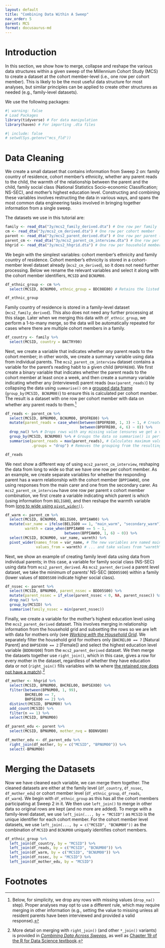 ```yaml
---
layout: default
title: "Combining Data Within A Sweep"
nav_order: 5
parent: MCS
format: docusaurus-md
---
```


# Introduction

In this section, we show how to merge, collapse and reshape the various data structures within a given sweep of the Millennium Cohort Study (MCS) to create a dataset at the cohort member-level (i.e., one row per cohort member). This is likely to be the most useful data structure for most analyses, but similar principles can be applied to create other structures as needed (e.g., family-level datasets).

We use the following packages:

```r
#| warning: false
# Load Packages
library(tidyverse) # For data manipulation
library(haven) # For importing .dta files
```

```r
#| include: false
# setwd(Sys.getenv("mcs_fld"))
```

# Data Cleaning

We create a small dataset that contains information from Sweep 2 on: family country of residence, cohort member's ethnicity, whether any parent reads to the child, the warmth of the relationship between the parent and the child, family social class (National Statistics Socio-economic Classification; NS-SEC), and mother's highest education level. Constructing and combining these variables involves restructing the data in various ways, and spans the most common data engineering tasks involved in bringing together information from a single sweep.

The datasets we use in this tutorial are:

```r
family <- read_dta("3y/mcs2_family_derived.dta") # One row per family
cm <- read_dta("3y/mcs2_cm_derived.dta") # One row per cohort member
parent <- read_dta("3y/mcs2_parent_derived.dta") # One row per parent (responding)
parent_cm <- read_dta("3y/mcs2_parent_cm_interview.dta") # One row per parent (responding) per cohort member
hhgrid <- read_dta("3y/mcs2_hhgrid.dta") # One row per household member
```

We begin with the simplest variables: cohort member's ethnicity and family country of residence. Cohort member's ethnicity is stored in a cohort-member level dataset already (`mcs2_cm_derived`), so it does not need further processing. Below we rename the relevant variables and select it along with the cohort member identifiers, `MCSID` and `BCNUM00`.

```r
df_ethnic_group <- cm %>%
  select(MCSID, BCNUM00, ethnic_group = BDC08E00) # Retains the listed variables, renaming BDC08E00 as ethnic_group

df_ethnic_group
```

Family country of residence is stored in a family-level dataset (`mcs2_family_derived`). This also does not need any further processing at this stage. Later when we merging this data with `df_ethnic_group`, we perform a 1-to-many merge, so the data will be automatically repeated for cases where there are multiple cohort members in a family.

```r
df_country <- family %>%
  select(MCSID, country = BACTRY00)
```

Next, we create a variable that indicates whether *any* parent reads to the cohort member; in other words, we create a summary variable using data from individual parents. The `mcs2_parent_cm_interview` dataset contains a variable for the parent's reading habit to a given child (`BPOFRE00`). We first create a binary variable that indicates whether the parent reads to the cohort member at least once a week, and then create a summary variable indicating whether any (interviewed) parent reads (`max(parent_reads)`) by collapsing the data using `summarise()` on a [grouped data frame](https://r4ds.hadley.nz/data-transform.html#groups) (`group_by(MCSID, BCNUM00)`) to ensure this is calculated per cohort member. The result is a dataset with one row per cohort member with data on whether any parent reads to them.[^1]

[^1]: Below, for simplicity, we drop any rows with missing values (`drop_na()` step). Proper analyses may opt to use a different rule, which may require merging in other information (e.g., setting the value to missing unless all resident parents have been interviewed and provided a valid response).

```r
df_reads <- parent_cm %>%
  select(MCSID, BPNUM00, BCNUM00, BPOFRE00) %>%
  mutate(parent_reads = case_when(between(BPOFRE00, 1, 3) ~ 1, # Create binary variable for reading habit
                                  between(BPOFRE00, 4, 6) ~ 0)) %>%
  drop_na() %>% # Drops rows with any missing value (ensures we get a value where at least 1 parent gave a valid response).
  group_by(MCSID, BCNUM00) %>% # Groups the data so summarise() is performed per cohort member.
  summarise(parent_reads = max(parent_reads), # Calculates maximum value per cohort member
            .groups = "drop") # Removes the grouping from the resulting dataframe.

df_reads
```

We next show a different way of using `mcs2_parent_cm_interview`, reshaping the data from long to wide so that we have one row per cohort member. As an example, we create separate variables for whether the responding parent has a warm relationship with the cohort member (`BPPIAW00`), one using responses from the main carer and one from the secondary carer. As `mcs2_parent_cm_interview` have one row per parent x cohort member combination, we first create a variable indicating which parent is which (using information from `BELIG00`), and then reshape the warmth variable from [long to wide using `pivot_wider()`](https://r4ds.hadley.nz/data-tidy.html#widening-data).

```r
df_warm <- parent_cm %>%
  select(MCSID, BCNUM00, BELIG00, BPPIAW00) %>%
  mutate(var_name = ifelse(BELIG00 == 1, "main_warm", "secondary_warm"),
         warmth = case_when(BPPIAW00 == 5 ~ 1,
                           between(BPPIAW00, 1, 6) ~ 0)) %>%
  select(MCSID, BCNUM00, var_name, warmth) %>%
  pivot_wider(names_from = var_name, # The new variables are named main_warm and secondary_warm...
              values_from = warmth) # ... and take values from "warmth"
```

Next, we show an example of creating family level data using data from individual parents; in this case, a variable for family social class (NS-SEC) using data from `mcs2_parent_derived`. As `mcs2_parent_derived` a parent level dataset, we take the minimum of parents' NS-SEC (`BDD05S00`) within a family (lower values of `BDD05S00` indicate higher social class).

```r
df_nssec <- parent %>%
  select(MCSID, BPNUM00, parent_nssec = BDD05S00) %>%
  mutate(parent_nssec = if_else(parent_nssec < 0, NA, parent_nssec)) %>% # Negative values denote various forms of missingness.
  drop_na() %>%
  group_by(MCSID) %>%
  summarise(family_nssec = min(parent_nssec))

```

Finally, we create a variable for the mother's highest education level using the `mcs2_parent_derived` dataset. This involves merging in relationship information from the household grid and subsetting the rows so we are left with data for mothers only (see [*Working with the Household Grid*](https://cls-data.github.io/docs/mcs-household_grid.html). We separately filter the household grid for mothers only (`BHCREL00 == 7` \[Natural Parent\] and `BHPSEX00 == 2` \[Female\]) and select the highest education level variable (`BDDNVQ00`) from the `mcs2_parent_derived` dataset. We then merge the datasets together use `right_join()`, which in this case, gives a row for every mother in the dataset, regardless of whether they have education data or not (`right_join()` fills variables with `NA` where [the retained row does not have a match](https://r4ds.hadley.nz/missing-values.html#sec-missing-implicit)).[^2]

[^2]: More detail on merging with `right_join()` (and other `*_join()` variants) is provided in [*Combining Data Across Sweeps*](https://cls-data.github.io/docs/mcs-merging_across_sweeps.html), as well as [Chapter 19 of the R for Data Science textbook](https://r4ds.hadley.nz/joins.html#sec-mutating-joins).

```r
df_mother <- hhgrid %>%
  select(MCSID, BPNUM00, BHCREL00, BHPSEX00) %>%
  filter(between(BPNUM00, 1, 99),
         BHCREL00 == 7,
         BHPSEX00 == 2) %>%
  distinct(MCSID, BPNUM00) %>%
  add_count(MCSID) %>%
  filter(n == 1) %>%
  select(MCSID, BPNUM00)

df_parent_edu <- parent %>%
  select(MCSID, BPNUM00, mother_nvq = BDDNVQ00)

df_mother_edu <- df_parent_edu %>%
  right_join(df_mother, by = c("MCSID", "BPNUM00")) %>%
  select(-BPNUM00)
```

# Merging the Datasets

Now we have cleaned each variable, we can merge them together. The cleaned datasets are either at the family level (`df_country`, `df_nssec`, `df_mother_edu`) or cohort member level (`df_ethnic_group`, `df_reads`, `df_warm`). We begin with `df_ethnic_group` as this has all the cohort members participating at Sweep 2 in it. We then use `left_join()` to merge in other data so original rows are kept (and no more are added). To merge with a family-level dataset, we use `left_join(..., by = "MCSID")` as `MCSID` is the unique identifier for each cohort member. For the cohort member level datasets, we use `left_join(..., by = c("MCSID", "BCNUM00"))` as the combination of `MCSID` and `BCNUM00` uniquely identifies cohort members.

```r
df_ethnic_group %>%
  left_join(df_country, by = "MCSID") %>%
  left_join(df_reads, by = c("MCSID", "BCNUM00")) %>%
  left_join(df_warm, by = c("MCSID", "BCNUM00")) %>%
  left_join(df_nssec, by = "MCSID") %>%
  left_join(df_mother_edu, by = "MCSID")
```

# Footnotes